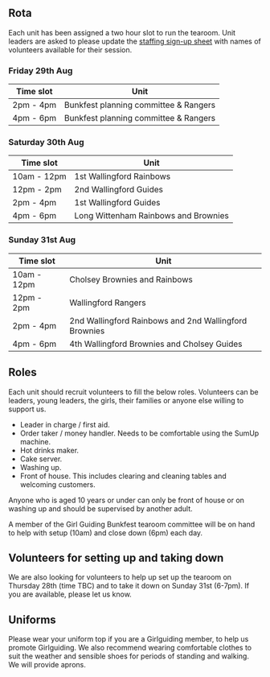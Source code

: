 ## Rota

Each unit has been assigned a two hour slot to run the tearoom. Unit leaders are asked to please update the [staffing sign-up sheet](https://docs.google.com/document/d/1x_cJhxgbXt4jCWR6OjGeRFeREk8HUgJX7Es6h36PofY/) with names of volunteers available for their session.

:::panel-tabset

### Friday 29th Aug

| Time slot | Unit |
|---|------|
| 2pm - 4pm | Bunkfest planning committee & Rangers |
| 4pm - 6pm | Bunkfest planning committee & Rangers |

### Saturday 30th Aug

| Time slot | Unit |
|---|------|
| 10am - 12pm | 1st Wallingford Rainbows |
| 12pm - 2pm | 2nd Wallingford Guides |
| 2pm - 4pm | 1st Wallingford Guides |
| 4pm - 6pm | Long Wittenham Rainbows and Brownies |

### Sunday 31st Aug

| Time slot | Unit 
|---|------|
| 10am - 12pm | Cholsey Brownies and Rainbows |
| 12pm - 2pm | Wallingford Rangers |
| 2pm - 4pm | 2nd Wallingford Rainbows and 2nd Wallingford Brownies |
| 4pm - 6pm | 4th Wallingford Brownies and Cholsey Guides |

:::

## Roles

Each unit should recruit volunteers to fill the below roles. Volunteers can be leaders, young leaders, the girls, their families or anyone else willing to support us.

- Leader in charge / first aid.
- Order taker / money handler. Needs to be comfortable using the SumUp machine.
- Hot drinks maker.
- Cake server.
- Washing up.
- Front of house. This includes clearing and cleaning tables and welcoming customers.

Anyone who is aged 10 years or under can only be front of house or on washing up and should be supervised by another adult.

A member of the Girl Guiding Bunkfest tearoom committee will be on hand to help with setup (10am) and close down (6pm) each day.

## Volunteers for setting up and taking down

We are also looking for volunteers to help up set up the tearoom on Thursday 28th (time TBC) and to take it down on Sunday 31st (6-7pm). If you are available, please let us know.

## Uniforms

Please wear your uniform top if you are a Girlguiding member, to help us promote Girlguiding. We also recommend wearing comfortable clothes to suit the weather and sensible shoes for periods of standing and walking. We will provide aprons.